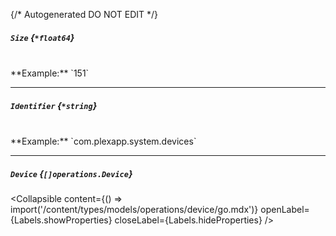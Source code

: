 {/* Autogenerated DO NOT EDIT  */}

##### `Size` *{`*float64`}*
<br/>
**Example:** `151`

---
##### `Identifier` *{`*string`}*
<br/>
**Example:** `com.plexapp.system.devices`

---
##### `Device` *{`[]operations.Device`}*

<Collapsible content={() => import('/content/types/models/operations/device/go.mdx')} openLabel={Labels.showProperties} closeLabel={Labels.hideProperties} />



